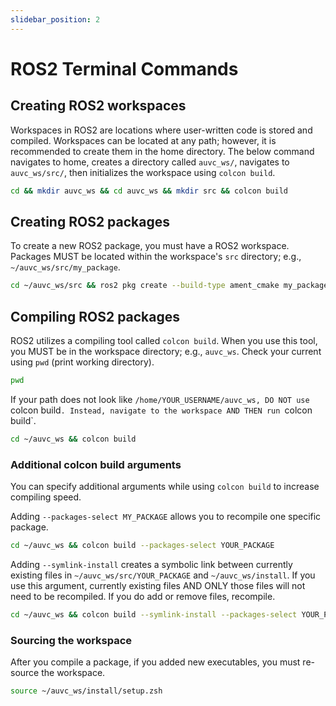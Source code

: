 ```yaml
---
slidebar_position: 2
---
```


# ROS2 Terminal Commands

## Creating ROS2 workspaces

Workspaces in ROS2 are locations where user-written code is stored and compiled. Workspaces can be located at any path; however, it is recommended to create them in the home directory. The below command navigates to home, creates a directory called `auvc_ws/`, navigates to `auvc_ws/src/`, then initializes the workspace using `colcon build`.

```zsh
cd && mkdir auvc_ws && cd auvc_ws && mkdir src && colcon build
```

## Creating ROS2 packages

To create a new ROS2 package, you must have a ROS2 workspace. Packages MUST be located within the workspace's `src` directory; e.g., `~/auvc_ws/src/my_package`.

```zsh
cd ~/auvc_ws/src && ros2 pkg create --build-type ament_cmake my_package_name
```

## Compiling ROS2 packages

ROS2 utilizes a compiling tool called `colcon build`. When you use this tool, you MUST be in the workspace directory; e.g., `auvc_ws`. Check your current using `pwd` (print working directory).

```zsh
pwd
```

If your path does not look like `/home/YOUR_USERNAME/auvc_ws, DO NOT use `colcon build`. Instead, navigate to the workspace AND THEN run `colcon build`.

```zsh
cd ~/auvc_ws && colcon build
```

### Additional colcon build arguments

You can specify additional arguments while using `colcon build` to increase compiling speed. 

Adding `--packages-select MY_PACKAGE` allows you to recompile one specific package. 

```zsh
cd ~/auvc_ws && colcon build --packages-select YOUR_PACKAGE
```

Adding `--symlink-install` creates a symbolic link between currently existing files in `~/auvc_ws/src/YOUR_PACKAGE` and `~/auvc_ws/install`. If you use this argument, currently existing files AND ONLY those files will not need to be recompiled. If you do add or remove files, recompile.

```zsh
cd ~/auvc_ws && colcon build --symlink-install --packages-select YOUR_PACKAGE
```

### Sourcing the workspace

After you compile a package, if you added new executables, you must re-source the workspace.

```zsh
source ~/auvc_ws/install/setup.zsh
```

